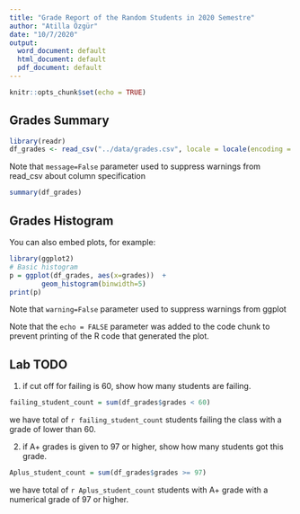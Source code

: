 ```yaml
---
title: "Grade Report of the Random Students in 2020 Semestre"
author: "Atilla Özgür"
date: "10/7/2020"
output:
  word_document: default
  html_document: default
  pdf_document: default
---
```


```r
knitr::opts_chunk$set(echo = TRUE)
```

## Grades Summary

```r
library(readr)
df_grades <- read_csv("../data/grades.csv", locale = locale(encoding = "ISO-8859-1"))

```
Note that `message=False` parameter used to suppress warnings from read_csv about column specification


```r
summary(df_grades)
```

## Grades Histogram

You can also embed plots, for example:

```r
library(ggplot2)
# Basic histogram
p = ggplot(df_grades, aes(x=grades))  + 
        geom_histogram(binwidth=5)
print(p)
```


Note that `warning=False` parameter used to suppress warnings from ggplot

Note that the `echo = FALSE` parameter was added to the code chunk to prevent printing of the R code that generated the plot.

## Lab TODO

1. if cut off for failing is 60, show how many students are failing.

```r
failing_student_count = sum(df_grades$grades < 60)

```
we have total of `r failing_student_count` students failing the class with a grade of lower than 60.

2. if A+ grades is given to 97 or higher, show how many students got this grade.

```r
Aplus_student_count = sum(df_grades$grades >= 97)

```
we have total of `r Aplus_student_count` students with A+ grade with a numerical grade of 97 or higher.


